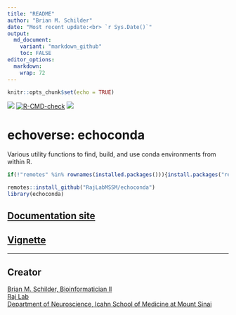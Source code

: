 ```yaml
---
title: "README"
author: "Brian M. Schilder"
date: "Most recent update:<br> `r Sys.Date()`"
output: 
  md_document:
    variant: "markdown_github"
    toc: FALSE
editor_options: 
  markdown: 
    wrap: 72
---
```


```r
knitr::opts_chunk$set(echo = TRUE)
```

<!-- badges: start --> 
<!-- badger::badge_codecov() --> 
<!-- badger::badge_last_commit()  -->
<!-- badger::badge_license() -->
[![](https://codecov.io/gh/RajLabMSSM/echoconda/branch/main/graph/badge.svg)](https://codecov.io/gh/RajLabMSSM/echoconda)
[![R-CMD-check](https://github.com/RajLabMSSM/echoconda/workflows/R-full/badge.svg)](https://github.com/RajLabMSSM/echoconda/actions)
[![](https://img.shields.io/github/last-commit/RajLabMSSM/echoconda.svg)](https://github.com/RajLabMSSM/echoconda/commits/main)
<!-- badges: end --> 


# echoverse: echoconda 

Various utility functions to find, build, 
and use conda environments from within R.
 
```r
if(!"remotes" %in% rownames(installed.packages())){install.packages("remotes")}

remotes::install_github("RajLabMSSM/echoconda")
library(echoconda)
```

## [Documentation site](https://rajlabmssm.github.io/echoconda/)
## [Vignette](https://rajlabmssm.github.io/echoconda/articles/echoconda)

<hr>

## Creator

<a href="https://bschilder.github.io/BMSchilder/" target="_blank">Brian
M. Schilder, Bioinformatician II</a>  
<a href="https://rajlab.org" target="_blank">Raj Lab</a>  
<a href="https://icahn.mssm.edu/about/departments/neuroscience" target="_blank">Department
of Neuroscience, Icahn School of Medicine at Mount Sinai</a>  
